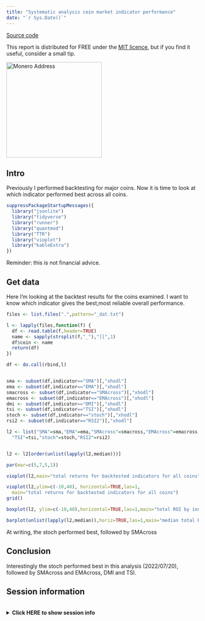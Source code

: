 ```yaml
---
title: "Systematic analysis coin market indicator performance"
date: "`r Sys.Date()`"
---
```


[Source code](https://github.com/MDZanalytics/cryptoblog/blob/main/coin_script_indicators.Rmd)

This report is distributed for FREE under the [MIT licence](https://github.com/MDZanalytics/cryptoblog/blob/main/LICENSE),
but if you find it useful, consider a small tip.

<img src="images/donations.png" alt="Monero Address" height="250" width="250" border="0" />

## Intro

Previously I performed backtesting for major coins.
Now it is time to look at which indicator performed best across all coins.

```r

suppressPackageStartupMessages({
  library("jsonlite")
  library("tidyverse")
  library("runner")
  library("quantmod")
  library("TTR")
  library("vioplot")
  library("kableExtra")
})

```

Reminder: this is not financial advice.

## Get data

Here I'm looking at the backtest results for the coins examined.
I want to know which indicator gives the best,most reliable overall performance.

```r

files <- list.files(".",pattern="_dat.txt")

l <- lapply(files,function(f) {
  df <- read.table(f,header=TRUE)
  name <- sapply(strsplit(f,"_"),"[[",1)
  df$coin <- name
  return(df)
})

df <- do.call(rbind,l)


sma <- subset(df,indicator=="SMA")[,"xhodl"]
ema <- subset(df,indicator=="EMA")[,"xhodl"]
smacross <- subset(df,indicator=="SMAcross")[,"xhodl"]
emacross <- subset(df,indicator=="EMAcross")[,"xhodl"]
dmi <- subset(df,indicator=="DMI")[,"xhodl"]
tsi <- subset(df,indicator=="TSI")[,"xhodl"]
stoch <- subset(df,indicator=="stoch")[,"xhodl"]
rsi2 <- subset(df,indicator=="RSI2")[,"xhodl"]

l2 <- list("SMA"=sma,"EMA"=ema,"SMAcross"=smacross,"EMAcross"=emacross,"DMI"=dmi,
  "TSI"=tsi,"stoch"=stoch,"RSI2"=rsi2)


l2 <- l2[order(unlist(lapply(l2,median)))]

par(mar=c(5,7,5,1))

vioplot(l2,main="total returns for backtested indicators for all coins",horizontal=TRUE,las=1) ; grid()

vioplot(l2,ylim=c(-10,40), horizontal=TRUE,las=1,
  main="total returns for backtested indicators for all coins")
grid()

boxplot(l2, ylim=c(-10,40),horizontal=TRUE,las=1,main="total ROI by indicator") ; grid()

barplot(unlist(lapply(l2,median)),horiz=TRUE,las=1,main="median total ROI") ; grid()

```

At writing, the stoch performed best, followed by SMAcross

## Conclusion

Interestingly the stoch performed best in this analysis (2022/07/20), followed by SMAcross and EMAcross, DMI and TSI.

## Session information

<br><details><summary><b>Click HERE to show session info</b></summary><br><p>

```r

sessionInfo()

```

</details>
